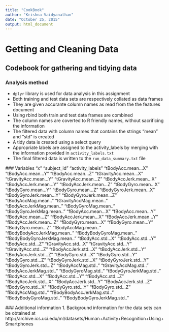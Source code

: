 ```yaml
---
title: "CookBook"
author: "Krishna Vaidyanathan"
date: "October 25, 2015"
output: html_document
---
```


# Getting and Cleaning Data
## Codebook for gathering and tidying data

### Analysis method
 - `dplyr` library is used for data analysis in this assignment
 - Both training and test data sets are respectively collated as data frames
 - They are given accurante column names as read from the the features document
 - Using rbind both train and test data frames are combined
 - The column names are coverted to R friendly names, without sacrificing the information
 - The filtered data with column names that contains the strings "mean" and "std" is created
 - A tidy data is created using a select query
 - Appropriate labels are assigned to the activity_labels by merging with the information provided in `activity_labels.txt`
 - The final filtered data is written to the `run_data_summary.txt` file
 
 ### Variables
 "x"
"subject_id"
"activity_labels"
"tBodyAcc.mean...X"
"tBodyAcc.mean...Y"
"tBodyAcc.mean...Z"
"tGravityAcc.mean...X"
"tGravityAcc.mean...Y"
"tGravityAcc.mean...Z"
"tBodyAccJerk.mean...X"
"tBodyAccJerk.mean...Y"
"tBodyAccJerk.mean...Z"
"tBodyGyro.mean...X"
"tBodyGyro.mean...Y"
"tBodyGyro.mean...Z"
"tBodyGyroJerk.mean...X"
"tBodyGyroJerk.mean...Y"
"tBodyGyroJerk.mean...Z"
"tBodyAccMag.mean.."
"tGravityAccMag.mean.."
"tBodyAccJerkMag.mean.."
"tBodyGyroMag.mean.."
"tBodyGyroJerkMag.mean.."
"fBodyAcc.mean...X"
"fBodyAcc.mean...Y"
"fBodyAcc.mean...Z"
"fBodyAccJerk.mean...X"
"fBodyAccJerk.mean...Y"
"fBodyAccJerk.mean...Z"
"fBodyGyro.mean...X"
"fBodyGyro.mean...Y"
"fBodyGyro.mean...Z"
"fBodyAccMag.mean.."
"fBodyBodyAccJerkMag.mean.."
"fBodyBodyGyroMag.mean.."
"fBodyBodyGyroJerkMag.mean.."
"tBodyAcc.std...X"
"tBodyAcc.std...Y"
"tBodyAcc.std...Z"
"tGravityAcc.std...X"
"tGravityAcc.std...Y"
"tGravityAcc.std...Z"
"tBodyAccJerk.std...X"
"tBodyAccJerk.std...Y"
"tBodyAccJerk.std...Z"
"tBodyGyro.std...X"
"tBodyGyro.std...Y"
"tBodyGyro.std...Z"
"tBodyGyroJerk.std...X"
"tBodyGyroJerk.std...Y"
"tBodyGyroJerk.std...Z"
"tBodyAccMag.std.."
"tGravityAccMag.std.."
"tBodyAccJerkMag.std.."
"tBodyGyroMag.std.."
"tBodyGyroJerkMag.std.."
"fBodyAcc.std...X"
"fBodyAcc.std...Y"
"fBodyAcc.std...Z"
"fBodyAccJerk.std...X"
"fBodyAccJerk.std...Y"
"fBodyAccJerk.std...Z"
"fBodyGyro.std...X"
"fBodyGyro.std...Y"
"fBodyGyro.std...Z"
"fBodyAccMag.std.."
"fBodyBodyAccJerkMag.std.."
"fBodyBodyGyroMag.std.."
"fBodyBodyGyroJerkMag.std.."

 
 ### Additional information
 1. Background information for the data sets can be obtained at http://archive.ics.uci.edu/ml/datasets/Human+Activity+Recognition+Using+Smartphones